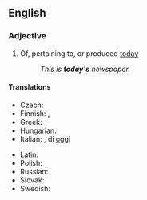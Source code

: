 {{also|todays|to-days}}
==English==

===Adjective===
{{en-adj|-|head=[[today]][[-'s|'s]]}}

# Of, pertaining to, or produced [[today]]
#: ''This is '''today's''' newspaper.''

====Translations====
{{trans-top}}
* Czech: {{t+|cs|dnešní}}
* Finnish: {{t|fi|tämän päivän}}, {{t+|fi|tämänpäiväinen}}
* Greek: {{t+|el|σημερινός}}
* Hungarian: {{t+|hu|mai}}
* Italian: {{t+|it|odierno}}, di [[oggi]]
{{trans-mid}}
* Latin: {{t|la|hodiernus}}
* Polish: {{t+|pl|dzisiejszy}}
* Russian: {{t+|ru|сегодняшний}}
* Slovak: {{t+|sk|dnešný}}
* Swedish: {{t+|sv|dag|alt=dagens}}
{{trans-bottom}}